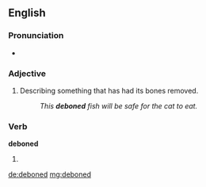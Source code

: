 ==English==

===Pronunciation===
* {{a|UK}} {{IPA|/diːˈbəʊnd/}}

===Adjective===
{{en-adj|-}}

# Describing something that has had its bones removed.
#: ''This '''deboned''' fish will be safe for the cat to eat.''

===Verb===
'''deboned'''

# {{past of|debone}}

[[de:deboned]]
[[mg:deboned]]